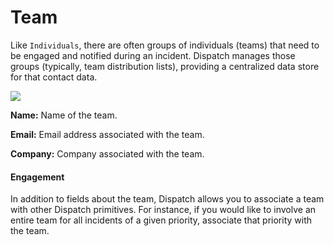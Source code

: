 # Team

Like `Individuals`, there are often groups of individuals (teams) that need to be engaged and notified during an incident. Dispatch manages those groups \(typically, team distribution lists\), providing a centralized data store for that contact data.

<div style={{textAlign: 'center'}}>

![](/img/admin-ui-contacts-teams.png)

</div>

**Name:** Name of the team.

**Email:** Email address associated with the team.

**Company:** Company associated with the team.

#### Engagement

In addition to fields about the team, Dispatch allows you to associate a team with other Dispatch primitives. For instance, if you would like to involve an entire team for all incidents of a given priority, associate that priority with the team.
